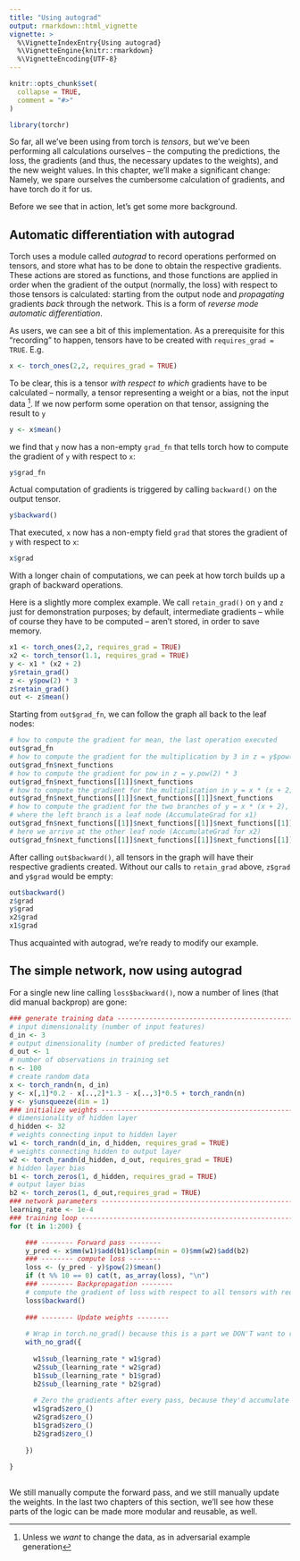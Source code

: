 ```yaml
---
title: "Using autograd"
output: rmarkdown::html_vignette
vignette: >
  %\VignetteIndexEntry{Using autograd}
  %\VignetteEngine{knitr::rmarkdown}
  %\VignetteEncoding{UTF-8}
---
```


```r
knitr::opts_chunk$set(
  collapse = TRUE,
  comment = "#>"
)
```

```r
library(torchr)
```

So far, all we've been using from torch is _tensors_, but we've been performing all calculations ourselves -- the computing the predictions, the loss, the gradients (and thus, the necessary updates to the weights), and the new weight values. In this chapter, we'll make a significant change: Namely, we spare ourselves the cumbersome calculation of gradients, and have torch do it for us.

Before we see that in action, let's get some more background.

## Automatic differentiation with autograd

Torch uses a module called _autograd_ to record operations performed on tensors, and store what has to be done to obtain the respective gradients. These actions are stored as functions, and those functions are applied in order when the gradient of the output (normally, the loss) with respect to those tensors is calculated: starting from the output node and _propagating_ gradients _back_ through the network. This is a form of _reverse mode automatic differentiation_.

As users, we can see a bit of this implementation. As a prerequisite for this "recording" to happen, tensors have to be created with `requires_grad = TRUE`.
E.g.

```r
x <- torch_ones(2,2, requires_grad = TRUE)
```

To be clear, this is a tensor _with respect to which_ gradients have to be calculated -- normally, a tensor representing a weight or a bias, not the input data ^[Unless we _want_ to change the data, as in adversarial example generation].
If we now perform some operation on that tensor, assigning the result to `y`

```r
y <- x$mean()
```

we find that `y` now has a non-empty `grad_fn` that tells torch how to compute the gradient of `y` with respect to `x`:

```r
y$grad_fn
```

Actual computation of gradients is triggered by calling `backward()` on the output tensor.

```r
y$backward()
```

That executed, `x` now has a non-empty field `grad` that stores the gradient of `y` with respect to `x`:

```r
x$grad
```

With a longer chain of computations, we can peek at how torch builds up a graph of backward operations.

Here is a slightly more complex example. We call `retain_grad()` on `y` and `z` just for demonstration purposes; by default, intermediate gradients -- while of course they have to be computed -- aren't stored, in order to save memory.

```r
x1 <- torch_ones(2,2, requires_grad = TRUE)
x2 <- torch_tensor(1.1, requires_grad = TRUE)
y <- x1 * (x2 + 2)
y$retain_grad()
z <- y$pow(2) * 3
z$retain_grad()
out <- z$mean()
```

Starting from `out$grad_fn`, we can follow the graph all back to the leaf nodes:

```r
# how to compute the gradient for mean, the last operation executed
out$grad_fn
# how to compute the gradient for the multiplication by 3 in z = y$pow(2) * 3
out$grad_fn$next_functions
# how to compute the gradient for pow in z = y.pow(2) * 3
out$grad_fn$next_functions[[1]]$next_functions
# how to compute the gradient for the multiplication in y = x * (x + 2)
out$grad_fn$next_functions[[1]]$next_functions[[1]]$next_functions
# how to compute the gradient for the two branches of y = x * (x + 2),
# where the left branch is a leaf node (AccumulateGrad for x1)
out$grad_fn$next_functions[[1]]$next_functions[[1]]$next_functions[[1]]$next_functions
# here we arrive at the other leaf node (AccumulateGrad for x2)
out$grad_fn$next_functions[[1]]$next_functions[[1]]$next_functions[[1]]$next_functions[[2]]$next_functions
```

After calling `out$backward()`, all tensors in the graph will have their respective gradients created. Without our calls to `retain_grad` above, `z$grad` and `y$grad` would be empty:

```r
out$backward()
z$grad
y$grad
x2$grad
x1$grad
```

Thus acquainted with autograd, we're ready to modify our example. 

## The simple network, now using autograd

For a single new line calling `loss$backward()`, now a number of lines (that did manual backprop) are gone:

```r
### generate training data -----------------------------------------------------
# input dimensionality (number of input features)
d_in <- 3
# output dimensionality (number of predicted features)
d_out <- 1
# number of observations in training set
n <- 100
# create random data
x <- torch_randn(n, d_in)
y <- x[,1]*0.2 - x[..,2]*1.3 - x[..,3]*0.5 + torch_randn(n)
y <- y$unsqueeze(dim = 1)
### initialize weights ---------------------------------------------------------
# dimensionality of hidden layer
d_hidden <- 32
# weights connecting input to hidden layer
w1 <- torch_randn(d_in, d_hidden, requires_grad = TRUE)
# weights connecting hidden to output layer
w2 <- torch_randn(d_hidden, d_out, requires_grad = TRUE)
# hidden layer bias
b1 <- torch_zeros(1, d_hidden, requires_grad = TRUE)
# output layer bias
b2 <- torch_zeros(1, d_out,requires_grad = TRUE)
### network parameters ---------------------------------------------------------
learning_rate <- 1e-4
### training loop --------------------------------------------------------------
for (t in 1:200) {

    ### -------- Forward pass -------- 
    y_pred <- x$mm(w1)$add(b1)$clamp(min = 0)$mm(w2)$add(b2)
    ### -------- compute loss -------- 
    loss <- (y_pred - y)$pow(2)$mean()
    if (t %% 10 == 0) cat(t, as_array(loss), "\n")
    ### -------- Backpropagation -------- 
    # compute the gradient of loss with respect to all tensors with requires_grad = True.
    loss$backward()
 
    ### -------- Update weights -------- 
    
    # Wrap in torch.no_grad() because this is a part we DON'T want to record for automatic gradient computation
    with_no_grad({
      
      w1$sub_(learning_rate * w1$grad)
      w2$sub_(learning_rate * w2$grad)
      b1$sub_(learning_rate * b1$grad)
      b2$sub_(learning_rate * b2$grad)
      
      # Zero the gradients after every pass, because they'd accumulate otherwise
      w1$grad$zero_()
      w2$grad$zero_()
      b1$grad$zero_()
      b2$grad$zero_()
    
    })
    
}
 
```

We still manually compute the forward pass, and we still manually update the weights. In the last two chapters of this section, we'll see how these parts of the logic can be made more modular and reusable, as well.
